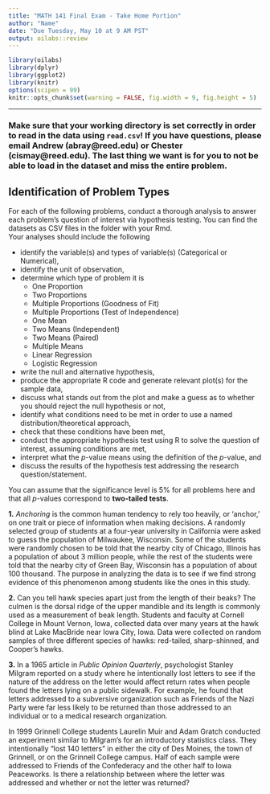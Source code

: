 ```yaml
---
title: "MATH 141 Final Exam - Take Home Portion"
author: "Name"
date: "Due Tuesday, May 10 at 9 AM PST"
output: oilabs::review
---
```


```r
library(oilabs)
library(dplyr)
library(ggplot2)
library(knitr)
options(scipen = 99)
knitr::opts_chunk$set(warning = FALSE, fig.width = 9, fig.height = 5)
```

* * *

### Make sure that your working directory is set correctly in order to read in the data using `read.csv`!  If you have questions, please email Andrew (abray@reed.edu) or Chester (cismay@reed.edu).  The last thing we want is for you to not be able to load in the dataset and miss the entire problem.

## Identification of Problem Types

For each of the following problems, conduct a thorough analysis to answer each problem's question of interest via hypothesis testing.  You can find the datasets as CSV files in the folder with your Rmd.  
Your analyses should include the following

  - identify the variable(s) and types of variable(s) (Categorical or Numerical),
  - identify the unit of observation,
  - determine which type of problem it is 
    - One Proportion
    - Two Proportions
    - Multiple Proportions (Goodness of Fit)
    - Multiple Proportions (Test of Independence)
    - One Mean
    - Two Means (Independent)
    - Two Means (Paired)
    - Multiple Means
    - Linear Regression
    - Logistic Regression
  - write the null and alternative hypothesis,
  - produce the appropriate R code and generate relevant plot(s) for the sample data,
  - discuss what stands out from the plot and make a guess as to whether you should reject the null hypothesis or not,
  - identify what conditions need to be met in order to use a named distribution/theoretical approach,
  - check that these conditions have been met,
  - conduct the appropriate hypothesis test using R to solve the question of interest, assuming conditions are met,
  - interpret what the $p$-value means using the definition of the $p$-value, and
  - discuss the results of the hypothesis test addressing the research question/statement.
  
You can assume that the significance level is 5% for all problems here and that all $p$-values correspond to **two-tailed tests**.

**1.** _Anchoring_ is the common human tendency to rely too heavily, or 'anchor,' on one trait or piece of information when making decisions. A randomly selected group of students at a four-year university in California were asked to guess the population of Milwaukee, Wisconsin. Some of the students were randomly chosen to be told that the nearby city of Chicago, Illinois has a population of about 3 million people, while the rest of the students were told that the nearby city of Green Bay, Wisconsin has a population of about 100 thousand. The purpose in analyzing the data is to see if we find strong evidence of this phenomenon among students like the ones in this study.


**2.** Can you tell hawk species apart just from the length of their beaks?  The culmen is the dorsal ridge of the upper mandible and its length is commonly used as a measurement of beak length.  Students and faculty at Cornell College in Mount Vernon, Iowa, collected data over many years at the hawk blind at Lake MacBride near Iowa City, Iowa.  Data were collected on random samples of three different species of hawks:  red-tailed, sharp-shinned, and Cooper's hawks.  



**3.** In a 1965 article in _Public Opinion Quarterly_, psychologist Stanley Milgram reported on a study where he intentionally lost letters to see if the nature of the address on the letter would affect return rates when people found the letters lying on a public sidewalk.  For example, he found that letters addressed to a subversive organization such as Friends of the Nazi Party were far less likely to be returned than those addressed to an individual or to a medical research organization.

In 1999 Grinnell College students Laurelin Muir and Adam Gratch conducted an experiment similar to Milgram's for an introductory statistics class.  They intentionally "lost 140 letters" in either the city of Des Moines, the town of Grinnell, or on the Grinnell College campus.  Half of each sample were addressed to Friends of the Confederacy and the other half to Iowa Peaceworks.  Is there a relationship between where the letter was addressed and whether or not the letter was returned?

